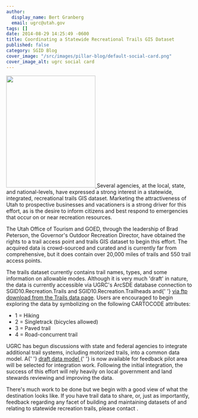 ```yaml
---
author:
  display_name: Bert Granberg
  email: ugrc@utah.gov
tags: []
date: 2014-08-29 14:25:49 -0600
title: Coordinating a Statewide Recreational Trails GIS Dataset
published: false
category: SGID Blog
cover_image: "/src/images/pillar-blog/default-social-card.png"
cover_image_alt: ugrc social card
---
```



<p>
  <a href="/images/404.png">
    <img src="/images/404.png" alt="" title="Trails snapshot" width="239" height="300" class="inline-text-left" />
  </a>
  Several agencies, at the local, state, and national-levels, have expressed a strong interest in a statewide, integrated,
  recreational trails GIS dataset. Marketing the attractiveness of Utah to prospective businesses and vacationers is a strong
  driver for this effort, as is the desire to inform citizens and best respond to emergencies that occur on or near recreation
  resources.
</p>
<p>
  The Utah Office of Tourism and GOED, through the leadership of Brad Peterson, the Governor's Outdoor Recreation
  Director, have obtained the rights to a trail access point and trails GIS dataset to begin this effort. The acquired
  data is crowd-sourced and curated and is currently far from comprehensive, but it does contain over 20,000 miles of
  trails and 550 trail access points.
</p>
<p>
  The trails dataset currently contains trail names, types, and some information on allowable modes. Although it is very
  much 'draft' in nature, the data is currently accessible via UGRC's ArcSDE database connection to
  SGID10.Recreation.Trails and SGID10.Recreation.Trailheads and{' '}
  <a href="/products/sgid/recreation/trails-pathways">via ftp download from the Trails data page</a>. Users are
  encouraged to begin exploring the data by symbolizing on the following CARTOCODE attributes:
</p>
<ul>
  <li>1 = Hiking</li>
  <li>2 = Singletrack (bicycles allowed)</li>
  <li>3 = Paved trail</li>
  <li>4 = Road-concurrent trail</li>
</ul>
<p>
  UGRC has begun discussions with state and federal agencies to integrate additional trail systems, including motorized
  trails, into a common data model. A{' '}
  <a href="https://docs.google.com/a/utah.gov/spreadsheet/ccc?key=0Ar7VwMWMy3Z6dDVzUHYzV2NQZXlLUC12MG9qUFdyQmc&usp=drive_web#gid=0">
    draft data model
  </a>{' '}
  is now available for feedback pilot area will be selected for integration work. Following the initial integration, the
  success of this effort will rely heavily on local government and land stewards reviewing and improving the data.
</p>
<p>
  There's much work to be done but we begin with a good view of what the destination looks like. If you have trail data
  to share, or, just as importantly, feedback regarding any facet of building and maintaining datasets of and relating
  to statewide recreation trails, please contact <Contacts subject={frontmatter.title} contactKey="trails" inline />.
</p>
